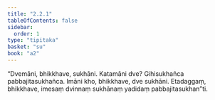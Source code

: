 ```yaml
---
title: "2.2.1"
tableOfContents: false
sidebar:
  order: 1
type: "tipitaka"
basket: "su"
book: "a2"
---
```



<DynamicBreadcrumb />

<Division number="65" book="a2">

<Paragraph number="145" book="a2">
“Dvemāni, bhikkhave, sukhāni. Katamāni dve? Gihisukhañca pabbajitasukhañca. Imāni kho, bhikkhave, dve sukhāni. Etadaggaṃ, bhikkhave, imesaṃ dvinnaṃ sukhānaṃ yadidaṃ pabbajitasukhan”ti.
</Paragraph>
</Division>